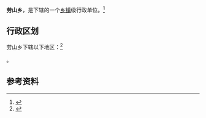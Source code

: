 {{中国乡级行政区|61/06/27/203/000}}

'''劳山乡'''，是{{PRC admin/fullname|61/06/27/203/000|3}}下辖的一个[[乡镇|乡镇]]级行政单位。<ref>{{PRC admin/ref sgc|{{PRC admin/parent|61/06/27/203/000}}}}</ref>

== 行政区划 ==

劳山乡下辖以下地区：<ref>{{PRC admin/ref sgc|61/06/27/203/000}}</ref>

{{PRC admin/children|61/06/27/203/000}}。

== 参考资料 ==

{{reflist}}

{{行政区划小作品}}
{{PRC admin/navcat|61/06/27/203/000}}